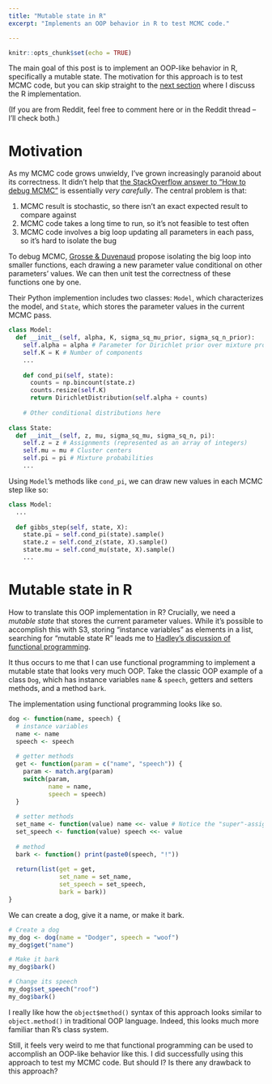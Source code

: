 ```yaml
---
title: "Mutable state in R"
excerpt: "Implements an OOP behavior in R to test MCMC code."

---
```


```r
knitr::opts_chunk$set(echo = TRUE)
```

The main goal of this post is to implement an OOP-like behavior in R, specifically a mutable state. The motivation for this approach is to test MCMC code, but you can skip straight to the [next section](#Rimplementation) where I discuss the R implementation.

(If you are from Reddit, feel free to comment here or in the Reddit thread -- I'll check both.)

# Motivation

As my MCMC code grows unwieldy, I've grown increasingly paranoid about its correctness. It didn't help that [the StackOverflow answer to "How to debug MCMC"](http://stats.stackexchange.com/questions/524/is-there-a-standard-technique-to-debug-mcmc-programs) is essentially *very carefully*. The central problem is that:

1. MCMC result is stochastic, so there isn't an exact expected result to compare against
2. MCMC code takes a long time to run, so it's not feasible to test often
3. MCMC code involves a big loop updating all parameters in each pass, so it's hard to isolate the bug

To debug MCMC, [Grosse & Duvenaud](https://arxiv.org/abs/1412.5218) propose isolating the big loop into smaller functions, each drawing a new parameter value conditional on other parameters' values. We can then unit test the correctness of these functions one by one. 

Their Python implemention includes two classes: `Model`, which characterizes the model, and `State`, which stores the parameter values in the current MCMC pass.

```python
class Model:
  def __init__(self, alpha, K, sigma_sq_mu_prior, sigma_sq_n_prior):
    self.alpha = alpha # Parameter for Dirichlet prior over mixture probabilities
    self.K = K # Number of components
    ...
    
    def cond_pi(self, state):
      counts = np.bincount(state.z)
      counts.resize(self.K)
      return DirichletDistribution(self.alpha + counts)
    
    # Other conditional distributions here
    
class State:
  def __init__(self, z, mu, sigma_sq_mu, sigma_sq_n, pi):
    self.z = z # Assignments (represented as an array of integers)
    self.mu = mu # Cluster centers
    self.pi = pi # Mixture probabilities
    ...
```

Using `Model`'s methods like `cond_pi`, we can draw new values in each MCMC step like so:

```python
class Model:
  ...
  
  def gibbs_step(self, state, X):
    state.pi = self.cond_pi(state).sample()
    state.z = self.cond_z(state, X).sample()
    state.mu = self.cond_mu(state, X).sample()
    ...
```

# Mutable state in R {#Rimplementation}

How to translate this OOP implementation in R? Crucially, we need a *mutable state* that stores the current parameter values. While it's possible to accomplish this with S3, storing "instance variables" as elements in a list, searching for "mutable state R" leads me to [Hadley's discussion of functional programming](http://adv-r.had.co.nz/Functional-programming.html).

It thus occurs to me that I can use functional programming to implement a mutable state that looks very much OOP. Take the classic OOP example of a class `Dog`, which has instance variables `name` & `speech`, getters and setters methods, and a method `bark`.

The implementation using functional programming looks like so.

```r
dog <- function(name, speech) {
  # instance variables
  name <- name
  speech <- speech
  
  # getter methods
  get <- function(param = c("name", "speech")) {
    param <- match.arg(param)
    switch(param,
           name = name,
           speech = speech)
  }
  
  # setter methods
  set_name <- function(value) name <<- value # Notice the "super"-assignment <<-
  set_speech <- function(value) speech <<- value
  
  # method
  bark <- function() print(paste0(speech, "!"))
  
  return(list(get = get, 
              set_name = set_name, 
              set_speech = set_speech,
              bark = bark))
}
```

We can create a dog, give it a name, or make it bark.

```r
# Create a dog
my_dog <- dog(name = "Dodger", speech = "woof")
my_dog$get("name")

# Make it bark
my_dog$bark()

# Change its speech
my_dog$set_speech("roof")
my_dog$bark()
```

I really like how the `object$method()` syntax of this approach looks similar to `object.method()` in traditional OOP language. Indeed, this looks much more familiar than R's class system.

Still, it feels very weird to me that functional programming can be used to accomplish an OOP-like behavior like this. I did successfully using this approach to test my MCMC code. But should I? Is there any drawback to this approach?
